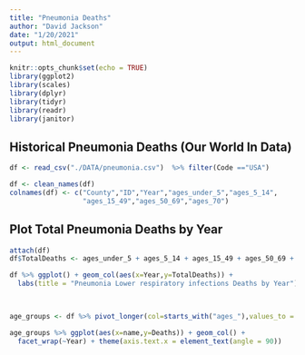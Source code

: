 ```yaml
---
title: "Pneumonia Deaths"
author: "David Jackson"
date: "1/20/2021"
output: html_document
---
```


```r
knitr::opts_chunk$set(echo = TRUE)
library(ggplot2)
library(scales)
library(dplyr)
library(tidyr)
library(readr)
library(janitor)
```

## Historical Pneumonia Deaths (Our World In Data)

```r
df <- read_csv("./DATA/pneumonia.csv")  %>% filter(Code =="USA")

df <- clean_names(df)
colnames(df) <- c("County","ID","Year","ages_under_5","ages_5_14",
                  "ages_15_49","ages_50_69","ages_70")
```
## Plot Total Pneumonia Deaths by Year

```r
attach(df)
df$TotalDeaths <- ages_under_5 + ages_5_14 + ages_15_49 + ages_50_69 + ages_70

```
```r
df %>% ggplot() + geom_col(aes(x=Year,y=TotalDeaths)) + 
  labs(title = "Pneumonia Lower respiratory infections Deaths by Year")

  
```
```r
age_groups <- df %>% pivot_longer(col=starts_with("ages_"),values_to = "Deaths")
```
```r
age_groups %>% ggplot(aes(x=name,y=Deaths)) + geom_col() +
  facet_wrap(~Year) + theme(axis.text.x = element_text(angle = 90))
```



